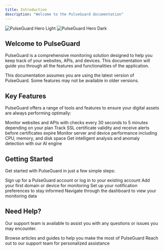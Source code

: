 ```yaml
---
title: Introduction
description: "Welcome to the PulseGuard documentation"
---
```


<img
  className="block dark:hidden"
  src="/images/hero-light.png"
  alt="PulseGuard Hero Light"
/>
<img
  className="hidden dark:block"
  src="/images/hero-dark.png"
  alt="PulseGuard Hero Dark"
/>

## Welcome to PulseGuard

PulseGuard is a comprehensive monitoring solution designed to help you keep track of your websites, APIs, and devices. This documentation will guide you through all the features and functionalities of the application.

<Note>
  This documentation assumes you are using the latest version of PulseGuard. Some features may not be available in older versions.
</Note>

## Key Features

PulseGuard offers a range of tools and features to ensure your digital assets are always performing optimally:

<CardGroup cols={2}>
  <Card title="Real-time Monitoring" icon="satellite-dish">
    Monitor websites and APIs with checks every 30 seconds to 5 minutes depending on your plan
  </Card>
  <Card title="SSL Certificate Monitoring" icon="shield-check">
    Track SSL certificate validity and receive alerts before certificates expire
  </Card>
  <Card title="Server Monitoring" icon="server">
    Monitor server and device performance including CPU, memory, and disk space
  </Card>
  <Card title="AI-powered Insights" icon="brain">
    Get intelligent analysis and anomaly detection with our AI engine
  </Card>
</CardGroup>

## Getting Started

Get started with PulseGuard in just a few simple steps:

<Steps>
  <Step title="Create an account">
    Sign up for a PulseGuard account or log in to your existing account
  </Step>
  <Step title="Add a domain or device">
    Add your first domain or device for monitoring
  </Step>
  <Step title="Configure notifications">
    Set up your notification preferences to stay informed
  </Step>
  <Step title="Explore the dashboard">
    Navigate through the dashboard to view your monitoring data
  </Step>
</Steps>

## Need Help?

Our support team is available to assist you with any questions or issues you may encounter.

<CardGroup cols={2}>
  <Card title="Knowledge Base" icon="book-open" href="#">
    Browse articles and guides to help you make the most of PulseGuard
  </Card>
  <Card title="Contact Support" icon="life-ring" href="https://arjandh.notion.site/1ff0645fff30819ab883fe1e29743e7c">
    Reach out to our support team for personalized assistance
  </Card>
</CardGroup>
